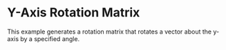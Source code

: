 Y-Axis Rotation Matrix
=======================

This example generates a rotation matrix that rotates a vector about the
y-axis by a specified angle.



<WorkedExample />
